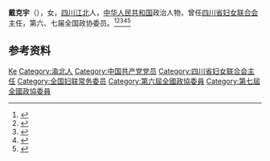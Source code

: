 '''戴克宇'''（{{bd|1922年||2018年|4月22日|catIdx=Dai}}），女，[[四川|四川]][[江北县|江北]]人，[[中华人民共和国|中华人民共和国]]政治人物，曾任[[四川省妇女联合会|四川省妇女联合会]]主任，第六、七届全国政协委员。<ref>{{Cite book|title=华夏妇女名人词典|author=周行健主编|publisher=华夏出版社|year=1988|isbn=|location=北京|pages=}}</ref><ref>{{Cite book|title=古今中外女名人辞典|author=中国妇女管理干部学院编|publisher=中国广播电视出版社|year=1989|isbn=|location=北京|pages=}}</ref><ref>{{Cite book|title=中华人民共和国职官志|author=何虎生, 李耀东, 向常福主编|publisher=中国社会出版社|year=2003|isbn=9787800883934|location=北京|pages=}}</ref><ref>{{Cite book|title=历届全国政协委员人名辞典|author=|publisher=中国国际广播出版社|year=1996|isbn=9787507813746|location=北京|pages=286}}</ref><ref>{{Cite web|title=“江姐”领路人戴克宇去世：享年96岁，曾是“打拐”先驱|url=https://www.thepaper.cn/newsDetail_forward_2156852|accessdate=2020-10-17|work=澎湃新闻|archive-date=2020-10-27|archive-url=https://web.archive.org/web/20201027181454/http://www.thepaper.cn/newsDetail_forward_2156852|dead-url=no}}</ref>

== 参考资料 ==
{{reflist}}

{{中华全国妇女联合会第四届执行委员会}}

{{Authority control}}
{{DEFAULTSORT:Dai戴}}
[[Category:戴姓|Ke]]
[[Category:渝北人|Category:渝北人]]
[[Category:中国共产党党员|Category:中国共产党党员]]
[[Category:四川省妇女联合会主任|Category:四川省妇女联合会主任]]
[[Category:全国妇联常务委员|Category:全国妇联常务委员]]
[[Category:第六屆全國政協委員|Category:第六屆全國政協委員]]
[[Category:第七屆全國政協委員|Category:第七屆全國政協委員]]

{{中国人物小作品}}